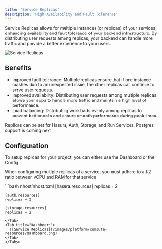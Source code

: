 ```yaml
---
title: 'Service Replicas'
description: 'High Availability and Fault Tolerance'
---
```


Service Replicas allows for multiple instances (or replicas) of your services, enhancing availability and fault tolerance of your backend infrastructure. By distributing user requests among replicas, your backend can handle more traffic and provide a better experience to your users. 

![Service Replicas](/images/platform/service-replicas/replicas-diagram.png)

## Benefits

- Improved fault tolerance: Multiple replicas ensure that if one instance crashes duo to an unexpected issue, the other replicas can continue to serve user requests.
- Improved availability: Distributing user requests among multiple replicas allows your apps to handle more traffic and maintain a high level of performance.
- Load balancing: Distributing workloads evenly among replicas to prevent bottlenecks and ensure smooth performance during peak times.

<Info>Replicas can be set for Hasura, Auth, Storage, and Run Services, Postgres support is coming next</Info>


## Configuration

To setup replicas for your project, you can either use the Dashboard or the Config.

<Note>When configuring multiple replicas of a service, you must adhere to a 1:2 ratio between vCPU and RAM for that service</Note>

<Tabs>
  <Tab title="Config">
    ```bash nhost/nhost.toml
    [hasura.resources]
    replicas = 2

    [auth.resources]
    replicas = 2

    [storage.resources]
    replicas = 2
  ```
  </Tab>
  <Tab title="Dashboard">
    ![Service Replicas](/images/platform/compute-resources/dashboard.png)
  </Tab>
</Tabs>



